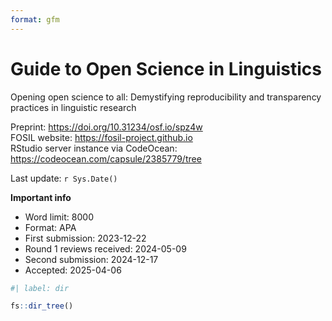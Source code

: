 ```yaml
---
format: gfm
---
```


# Guide to Open Science in Linguistics

Opening open science to all: Demystifying reproducibility and transparency practices in linguistic research

Preprint: <https://doi.org/10.31234/osf.io/spz4w>  
FOSIL website: <https://fosil-project.github.io>  
RStudio server instance via CodeOcean: <https://codeocean.com/capsule/2385779/tree>



Last update: `r Sys.Date()`  

**Important info**  

- Word limit: 8000
- Format: APA
- First submission: 2023-12-22
- Round 1 reviews received: 2024-05-09
- Second submission: 2024-12-17
- Accepted: 2025-04-06

```r
#| label: dir

fs::dir_tree()
```

